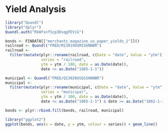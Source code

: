 # Yield Analysis

```r
library("Quandl")
library("dplyr")
Quandl.auth("RkWfsnfSzp3DsqgFEViG")

bonds <- FINDATA[["merchants_magazine_us_paper_yields_2"]]()
railroad <- Quandl("FRED/M13019USM156NNBR")
railroad <- 
  filter(mutate(plyr::rename(railroad, c(Date = "date", Value = "ytm")),
                series = "railroad",
                ytm = ytm / 100, date = as.Date(date)),
                date <= as.Date("1865-1-1"))

municipal <- Quandl("FRED/Q13020USQ156NNBR")
municipal <- 
  filter(mutate(plyr::rename(municipal, c(Date = "date", Value = "ytm")),
                series = "municipal",
                ytm = ytm / 100, date = as.Date(date)),
                date <= as.Date("1865-1-1") & date >= as.Date("1862-1-1"))

bonds <- plyr::rbind.fill(bonds, railroad, municipal)

library("ggplot2")
ggplot(bonds, aes(x = date, y = ytm, colour = series)) + geom_line()

```


